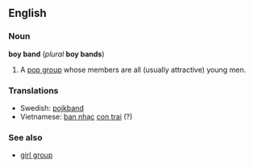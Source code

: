 ==English==
===Noun===
'''boy band''' (''plural'' '''boy bands''')

#A [[pop group]] whose members are all (usually attractive) young men.

===Translations===
*Swedish: [[pojkband]]
*Vietnamese: [[ban nhạc]] [[con trai]] (?)

===See also===
*[[girl group]]